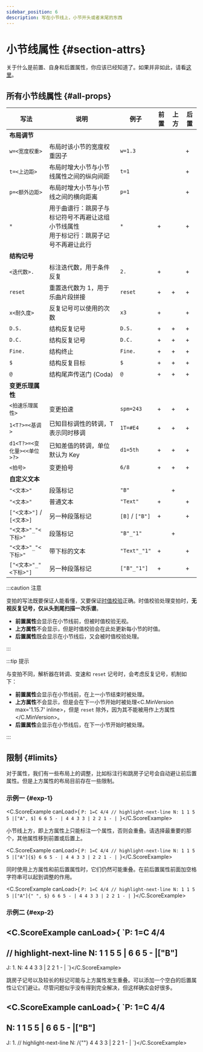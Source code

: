 ```yaml
---
sidebar_position: 6
description: 写在小节线上，小节开头或者末尾的东西
---
```


# 小节线属性 {#section-attrs}

关于什么是前置、自身和后置属性，你应该已经知道了。如果并非如此，请看[这里](/docs/reference/sections#separator-attrs)。

## 所有小节线属性 {#all-props}

|写法|说明|例子|前置|上方|后置|
|-|-|-|-|-|-|
|**布局调节**|
|`w=<宽度权重>`|布局时该小节的宽度权重因子|`w=1.3`| | |+|
|`t=<上边距>`|布局时增大小节与小节线属性之间的纵向间距|`t=1`| | |+|
|`p=<额外边距>`|布局时增大小节与小节线之间的横向距离|`p=1`| | |+|
|`*`|用于曲谱行：跳房子与标记符号不再避让这组小节线属性<br/>用于标记行：跳房子记号不再避让此行|`*`|+| |+|
|**结构记号**|
|`<迭代数>.`|标注迭代数，用于条件反复|`2.`|+| |+|
|`reset`|重置迭代数为 1，用于乐曲片段拼接|`reset`|+|+|+|
|`x<耐久度>`|反复记号可以使用的次数|`x3`|+| |+|
|`D.S.`|结构反复记号|`D.S.`|+|+|+|
|`D.C.`|结构反复记号|`D.C.`|+|+|+|
|`Fine.`|结构终止|`Fine.`|+|+|+|
|`$`|结构反复目标|`$`|+|+|+|
|`@`|结构尾声传送门 (Coda)|`@`|+|+|+|
|**变更乐理属性**|
|`<拍速乐理属性>`|变更拍速|`spm=243`|+|+|+|
|`1<T?>=<基调>`|已知目标调性的转调，T 表示同时移调|`1T=#E4`|+|+|+|
|`d1<T?>=<变化量><<单位>?>`|已知差值的转调，单位默认为 Key|`d1=5th`|+|+|+|
|`<拍号>`|变更拍号|`6/8`|+|+|+|
|**自定义文本**|
|`"<文本>"`|段落标记|`"B"`| |+| |
|`"<文本>"`|普通文本|`"Text"`|+| |+|
|`["<文本>"]` / `[<文本>]`|另一种段落标记|`[B]` / `["B"]`|+| |+|
|`"<文本>"_"<下标>"`|段落标记|`"B"_"1"`| |+| |
|`"<文本>"_"<下标>"`|带下标的文本|`"Text"_"1"`|+| |+|
|`["<文本>"_"<下标>"]`|另一种段落标记|`["B"_"1"]`|+| |+|

:::caution 注意

变拍的写法既要保证人能看懂，又要保证[时值校验](/docs/tutorial-basics/complicated-beats#time-validation)正确。时值校验处理变拍时，**无视反复记号，仅从头到尾扫描一次乐谱**。

- **前置属性**会显示在小节线前，但被时值校验无视。
- **上方属性**不会显示，但是时值校验会在此处更新每小节的时值。
- **后置属性**既会显示在小节线后，又会被时值校验处理。

:::

:::tip 提示

与变拍不同，解析器在转调、变速和 `reset` 记号时，会考虑反复记号，机制如下：

- **前置属性**会显示在小节线前，在上一小节结束时被处理。
- **上方属性**不会显示，但是会在下一小节开始时被处理<C.MinVersion max='1.15.7' inline>，但是 `reset` 除外，因为其不能被用作上方属性</C.MinVersion>。
- **后置属性**会显示在小节线后，在下一小节开始时被处理。

:::

## 限制 {#limits}

对于属性，我们有一些布局上的调整，比如标注行和跳房子记号会自动避让前后置属性。但是上方属性的布局目前存在一些限制。

### 示例一 {#exp-1}

<C.ScoreExample canLoad>{
`P: 1=C 4/4
// highlight-next-line
N: 1 1 5 5 |["A", $] 6 6 5 - | 4 4 3 3 | 2 2 1 - |
`}</C.ScoreExample>

小节线上方，即上方属性上只能标注一个属性，否则会重叠。请选择最重要的那个，其他属性移到前置或后置上。

<C.ScoreExample canLoad>{
`P: 1=C 4/4
// highlight-next-line
N: 1 1 5 5 |["A"]{$} 6 6 5 - | 4 4 3 3 | 2 2 1 - |
`}</C.ScoreExample>

同时使用上方属性和前后置属性时，它们仍然可能重叠。在前后置属性前面加空格字符串可以起到调整的作用。

<C.ScoreExample canLoad>{
`P: 1=C 4/4
// highlight-next-line
N: 1 1 5 5 |["A"]{" ", $} 6 6 5 - | 4 4 3 3 | 2 2 1 - |
`}</C.ScoreExample>

### 示例二 {#exp-2}

<C.ScoreExample canLoad>{
`P: 1=C 4/4
---
// highlight-next-line
N: 1 1 5 5 | 6 6 5 - |["B"]
---
J: 1.
N: 4 4 3 3 | 2 2 1 - |
`}</C.ScoreExample>

跳房子记号以及较长的标记可能与上方属性发生重叠。可以添加一个空白的后置属性让它们避让。尽管问题似乎没有得到完全解决，但这样确实会好很多。

<C.ScoreExample canLoad>{
`P: 1=C 4/4
---
N: 1 1 5 5 | 6 6 5 - |["B"]
---
J: 1.
// highlight-next-line
N: /{""} 4 4 3 3 | 2 2 1 - |
`}</C.ScoreExample>
